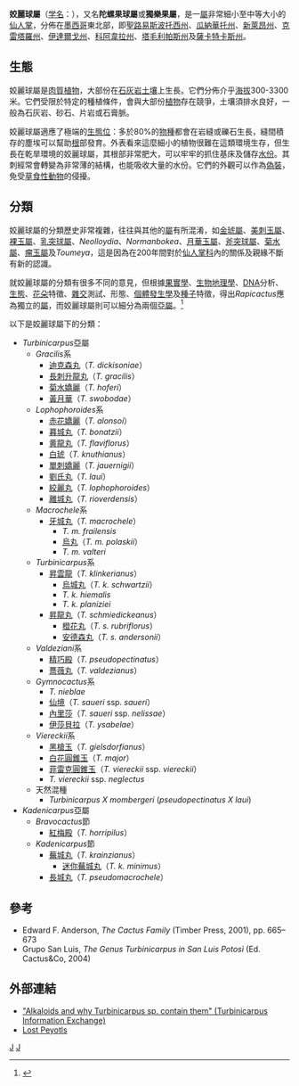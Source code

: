 {{Automatic taxobox
| taxon = Turbinicarpus
| authority = ([[庫特·巴科貝格|Backeb.]]) [[Franz_Buxbaum|Buxb.]] & Backeb.
| image = Turbinicarpus swobodae.jpg
| image_caption = ''[[Turbinicarpus_swobodae|Turbinicarpus swobodae]]''
| subdivision_ranks = [[種|種]]
| subdivision = 參見內文
| synonyms =
* [[裸玉屬|裸玉屬]] ''Gymnocactus''
* ''Normanbokea''
}}

'''姣麗球屬'''（[[学名|学名]]：''{{lang|la|Turbinicarpus}}''），又名'''陀螺果球屬'''或'''獨樂果屬'''，是一[[屬|屬]]非常細小至中等大小的[[仙人掌|仙人掌]]，分佈在[[墨西哥|墨西哥]]東北部，即[[聖路易斯波托西州|聖路易斯波托西州]]、[[瓜納華托州|瓜納華托州]]、[[新萊昂州|新萊昂州]]、[[克雷塔羅州|克雷塔羅州]]、[[伊達爾戈州|伊達爾戈州]]、[[科阿韋拉州|科阿韋拉州]]、[[塔毛利帕斯州|塔毛利帕斯州]]及[[薩卡特卡斯州|薩卡特卡斯州]]。

==生態==
姣麗球屬是[[肉質植物|肉質植物]]，大部份在[[石灰岩|石灰岩]][[土壤|土壤]]上生長。它們分佈介乎[[海拔|海拔]]300-3300米。它們受限於特定的種植條件，會與大部份[[植物|植物]]存在競爭，土壤須排水良好，一般為石灰岩、砂石、片岩或石膏脈。

姣麗球屬適應了極端的[[生態位|生態位]]：多於80%的[[物種|物種]]都會在岩縫或礫石生長，縫間積存的塵埃可以幫助[[根|根]]部發育。外表看來這麼細小的植物很難在這類環境生存，但生長在乾旱環境的姣麗球屬，其根部非常肥大，可以牢牢的抓住基床及儲存[[水份|水份]]。其刺經常會轉變為非常薄的結構，也能吸收大量的水份。它們的外觀可以作為[[偽裝|偽裝]]，免受[[草食性|草食性]][[動物|動物]]的侵擾。

==分類==
姣麗球屬的分類歷史非常複雜，往往與其他的[[屬|屬]]有所混淆，如[[金琥屬|金琥屬]]、[[美刺玉屬|美刺玉屬]]、[[裸玉屬|裸玉屬]]、[[乳突球屬|乳突球屬]]、''Neolloydia''、''Normanbokea''、[[月華玉屬|月華玉屬]]、[[斧突球屬|斧突球屬]]、[[菊水屬|菊水屬]]、[[瘤玉屬|瘤玉屬]]及''Toumeya''，這是因為在200年間對於[[仙人掌科|仙人掌科]]內的關係及親緣不斷有新的認識。

就姣麗球屬的分類有很多不同的意見，但根據[[果實學|果實學]]、[[生物地理學|生物地理學]]、[[DNA|DNA]]分析、[[生態|生態]]、[[花朵|花朵]]特徵、[[雜交|雜交]]測試、形態、[[個體發生學|個體發生學]]及[[種子|種子]]特徵，得出''Rapicactus''應為獨立的[[屬|屬]]，而姣麗球屬則可以細分為兩個[[亞屬|亞屬]]。<ref name=Donati2005>{{Cite book en|author=D. Donati & C. Zanovello|title=Knowing, understanding, growing Turbinicarpus-Rapicactus|editor=Ed. Cactus Trentino SudTirol|year=2005|pages=254}}</ref>

以下是姣麗球屬下的分類：
* ''Turbinicarpus''亞屬
** ''Gracilis''系
*** [[迪克森丸|迪克森丸]]（''T. dickisoniae''）
*** [[長刺升龍丸|長刺升龍丸]]（''T. gracilis''）
*** [[菊水嬌麗|菊水嬌麗]]（''T. hoferi''）
*** [[黃月華|黃月華]]（''T. swobodae''）
** ''Lophophoroides''系
*** [[赤花嬌麗|赤花嬌麗]]（''T. alonsoi''）
*** [[暮城丸|暮城丸]]（''T. bonatzii''）
*** [[黄龍丸|黄龍丸]]（''T. flaviflorus''）
*** [[白琥|白琥]]（''T. knuthianus''）
*** [[單刺嬌麗|單刺嬌麗]]（''T. jauernigii''）
*** [[劉氏丸|劉氏丸]]（''T. laui''）
*** [[絞麗丸|絞麗丸]]（''T. lophophoroides''）
*** [[離城丸|離城丸]]（''T. rioverdensis''）
** ''Macrochele''系
*** [[牙城丸|牙城丸]]（''T. macrochele''）
**** ''T. m. frailensis''
**** [[烏丸|烏丸]]（''T. m. polaskii''）
**** ''T. m. valteri''
**''Turbinicarpus''系
*** [[昇雲龍|昇雲龍]]（''T. klinkerianus''）
**** [[烏城丸|烏城丸]]（''T. k. schwartzii''）
**** ''T. k. hiemalis''
**** ''T. k. planiziei''
*** [[昇龍丸|昇龍丸]]（''T. schmiedickeanus''）
**** [[橙花丸|橙花丸]]（''T. s. rubriflorus''）
**** [[安德森丸|安德森丸]]（''T. s. andersonii''）
** ''Valdeziani''系
*** [[精巧殿|精巧殿]]（''T. pseudopectinatus''）
*** [[薔薇丸|薔薇丸]]（''T. valdezianus''）
** ''Gymnocactus''系
*** ''T. nieblae''
*** [[仙境|仙境]]（''T. saueri'' ssp. ''saueri''）
*** [[內里莎|內里莎]]（''T. saueri'' ssp. ''nelissae''）
*** [[伊莎貝拉|伊莎貝拉]]（''T. ysabelae''）
** ''Viereckii''系
*** [[黑槍玉|黑槍玉]]（''T. gielsdorfianus''）
*** [[白花圓錐玉|白花圓錐玉]]（''T. major''）
*** [[菲雷克圓錐玉|菲雷克圓錐玉]]（''T. viereckii'' ssp. ''viereckii''）
*** ''T. viereckii'' ssp. ''neglectus''
** 天然混種
*** ''Turbinicarpus X mombergeri'' (''pseudopectinatus X laui'')
* ''Kadenicarpus''亞屬
** ''Bravocactus''節
*** [[紅梅殿|紅梅殿]]（''T. horripilus''）
** ''Kadenicarpus''節
*** [[蕪城丸|蕪城丸]]（''T. krainzianus''）
**** [[迷你蕪城丸|迷你蕪城丸]]（''T. k. minimus''）
*** [[長城丸|長城丸]]（''T. pseudomacrochele''）

==參考==
{{reflist}}
* Edward F. Anderson, ''The Cactus Family'' (Timber Press, 2001), pp. 665–673
* Grupo San Luis, ''The Genus Turbinicarpus in San Luis Potosì'' (Ed. Cactus&Co, 2004)

==外部連結==
* [http://www.mfaint.demon.co.uk/cactus/turbo/alkaloids.html "Alkaloids and why Turbinicarpus sp. contain them" (Turbinicarpus Information Exchange)] {{Wayback|url=http://www.mfaint.demon.co.uk/cactus/turbo/alkaloids.html |date=20200926151846 }}
* [http://www.cactus-mall.com/mss/old.html Lost Peyotls] {{Wayback|url=http://www.cactus-mall.com/mss/old.html |date=20201111171028 }}
{{Taxnbar}}
{{Taxonbar|from=Q137209}}

[[Category:姣麗球屬|J]]
[[Category:仙人球族|J]]